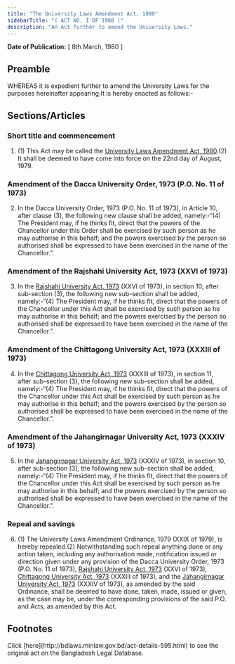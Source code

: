 ```yaml
---
title: "The University Laws Amendment Act, 1980"
sidebarTitle: "( ACT NO. I OF 1980 )"
description: "An Act further to amend the University Laws."
---
```


**Date of Publication:** [ 8th March, 1980 ]

## Preamble

WHEREAS it is expedient further to amend the University Laws for the purposes hereinafter appearing;It is hereby enacted as follows:-

## Sections/Articles

### Short title and commencement

1. (1) This Act may be called the [University Laws Amendment Act, 1980](/laws/volume-21/act-595 "University Laws Amendment Act, 1980").(2) It shall be deemed to have come into force on the 22nd day of August, 1979.

### Amendment of the Dacca University Order, 1973 (P.O. No. 11 of 1973)

2. In the Dacca University Order, 1973 (P.O. No. 11 of 1973), in Article 10, after clause (3), the following new clause shall be added, namely:-“(4) The President may, if he thinks fit, direct that the powers of the Chancellor under this Order shall be exercised by such person as he may authorise in this behalf; and the powers exercised by the person so authorised shall be expressed to have been exercised in the name of the Chancellor.”.

### Amendment of the Rajshahi University Act, 1973 (XXVI of 1973)

3. In the [Rajshahi University Act, 1973](/laws/volume-17/act-438 "Rajshahi University Act, 1973") (XXVI of 1973), in section 10, after sub-section (3), the following new sub-section shall be added, namely:-“(4) The President may, if he thinks fit, direct that the powers of the Chancellor under this Act shall be exercised by such person as he may authorise in this behalf; and the powers exercised by the person so authorised shall be expressed to have been exercised in the name of the Chancellor.”.

### Amendment of the Chittagong University Act, 1973 (XXXIII of 1973)

4. In the [Chittagong University Act, 1973](/laws/volume-18/act-440 "Chittagong University Act, 1973") (XXXIII of 1973), in section 11, after sub-section (3), the following new sub-section shall be added, namely:-“(4) The President may, if he thinks fit, direct that the powers of the Chancellor under this Act shall be exercised by such person as he may authorise in this behalf; and the powers exercised by the person so authorised shall be expressed to have been exercised in the name of the Chancellor.”.

### Amendment of the Jahangirnagar University Act, 1973 (XXXIV of 1973)

5. In the [Jahangirnagar University Act, 1973](/laws/volume-18/act-441 "Jahangirnagar University Act, 1973") (XXXIV of 1973), in section 10, after sub-section (3), the following new sub-section shall be added, namely:-“(4) The President may, if he thinks fit, direct that the powers of the Chancellor under this Act shall be exercised by such person as he may authorise in this behalf; and the powers exercised by the person so authorised shall be expressed to have been exercised in the name of the Chancellor.”.

### Repeal and savings

6. (1) The University Laws Amendment Ordinance, 1979 (XXIX of 1979), is hereby repealed.(2) Notwithstanding such repeal anything done or any action taken, including any authorisation made, notification issued or direction given under any provision of the Dacca University Order, 1973 (P.O. No. 11 of 1973), [Rajshahi University Act, 1973](/laws/volume-17/act-438 "Rajshahi University Act, 1973") (XXVI of 1973), [Chittagong University Act, 1973](/laws/volume-18/act-440 "Chittagong University Act, 1973") (XXXIII of 1973), and the [Jahangirnagar University Act, 1973](/laws/volume-18/act-441 "Jahangirnagar University Act, 1973") (XXXIV of 1973), as amended by the said Ordinance, shall be deemed to have done, taken, made, issued or given, as the case may be, under the corresponding provisions of the said P.O. and Acts, as amended by this Act.

## Footnotes

<Note>
  Click [here](http://bdlaws.minlaw.gov.bd/act-details-595.html) to see the original act on the Bangladesh Legal Database.
</Note>
